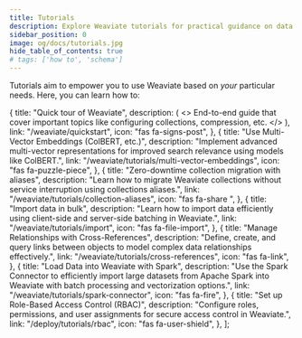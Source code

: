 ```yaml
---
title: Tutorials
description: Explore Weaviate tutorials for practical guidance on data management and queries.
sidebar_position: 0
image: og/docs/tutorials.jpg
hide_table_of_contents: true
# tags: ['how to', 'schema']
---
```



<BasicPrereqs />

Tutorials aim to empower you to use Weaviate based on _your_ particular needs.
Here, you can learn how to:


  {
    title: "Quick tour of Weaviate",
    description: (
      <>
        End-to-end guide that cover important topics like configuring
        collections, compression, etc.
      </>
    ),
    link: "/weaviate/quickstart",
    icon: "fas fa-signs-post",
  },
  {
    title: "Use Multi-Vector Embeddings (ColBERT, etc.)",
    description:
      "Implement advanced multi-vector representations for improved search relevance using models like ColBERT.",
    link: "/weaviate/tutorials/multi-vector-embeddings",
    icon: "fas fa-puzzle-piece",
  },
  {
    title: "Zero-downtime collection migration with aliases",
    description:
      "Learn how to migrate Weaviate collections without service interruption using collections aliases.",
    link: "/weaviate/tutorials/collection-aliases",
    icon: "fas fa-share	",
  },
  {
    title: "Import data in bulk",
    description:
      "Learn how to import data efficiently using client-side and server-side batching in Weaviate.",
    link: "/weaviate/tutorials/import",
    icon: "fas fa-file-import",
  },
  {
    title: "Manage Relationships with Cross-References",
    description:
      "Define, create, and query links between objects to model complex data relationships effectively.",
    link: "/weaviate/tutorials/cross-references",
    icon: "fas fa-link",
  },
  {
    title: "Load Data into Weaviate with Spark",
    description:
      "Use the Spark Connector to efficiently import large datasets from Apache Spark into Weaviate with batch processing and vectorization options.",
    link: "/weaviate/tutorials/spark-connector",
    icon: "fas fa-fire",
  },
  {
    title: "Set up Role-Based Access Control (RBAC)",
    description:
      "Configure roles, permissions, and user assignments for secure access control in Weaviate.",
    link: "/deploy/tutorials/rbac",
    icon: "fas fa-user-shield",
  },
];

<br />
<CardsSection items={advancedFeaturesData} />
<br />
